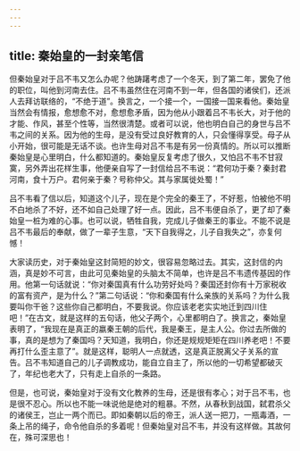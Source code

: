 ```yaml
---
---
---
```

title: 秦始皇的一封亲笔信
---




但秦始皇对于吕不韦又怎么办呢？他踌躇考虑了一个冬天，到了第二年，罢免了他的职位，叫他到河南去住。吕不韦虽然住在河南不到一年，但各国的诸侯们，还派人去拜访联络的，“不绝于道”。换言之，一个接一个，一国接一国来看他。秦始皇当然会有情报，愈想愈不对，愈想愈矛盾，因为他从小跟着吕不韦长大，对于他的才能、作风，甚至个性等，当然很清楚。或者可以说，他也明白自己的身世与吕不韦之间的关系。因为他的生母，是没有受过良好教育的人，只会懂得享受。母子从小开始，很可能是无话不谈。也许生母对吕不韦是有另一份真情的。所以可以推断秦始皇是心里明白，什么都知道的。秦始皇反复考虑了很久，又怕吕不韦不甘寂寞，另外弄出花样生事，他便亲自写了一封信给吕不韦说：“君何功于秦？秦封君河南，食十万户。君何亲于秦？号称仲父。其与家属徙处蜀！”

吕不韦看了信以后，知道这个儿子，现在是个完全的秦王了，不好惹，怕被他不明不白地杀了不好，还不如自己处理了好一点。因此，吕不韦便自杀了，更了却了秦始皇一桩为难的心事。也可以说，牺牲自我，完成儿子做秦王的事业。不能不说是吕不韦最后的奉献，做了一辈子生意，“天下自我得之，儿子自我失之”，亦复何憾！

大家读历史，对于秦始皇这封简短的妙文，很容易忽略过去。其实，这封信的内涵，真是妙不可言，由此可见秦始皇的头脑太不简单，也许是吕不韦遗传基因的作用。他第一句话就说：“你对秦国真有什么功劳好处吗？秦国还封你有十万家税收的富有资产，是为什么？”第二句话说：“你和秦国有什么亲族的关系吗？为什么我要叫你干爸？这些你自己都明白，不要我说。你应该老老实实地迁到四川住吧！”在古文，就是这样的五句话，他父子两个，心里都明白了。换言之，秦始皇表明了，“我现在是真正的嬴秦王朝的后代，我是秦王，是主人公。你过去所做的事，真的是想为了秦国吗？天知道，我明白，你还是规规矩矩在四川养老吧！不要再打什么歪主意了”。就是这样，聪明人一点就透，这是真正脱离父子关系的宣告。吕不韦知道自己的儿子调教成功，能自立自主了，所以他的一切希望都破灭了，年纪也老大了，只有走上自杀的一条路。

但是，也可说，秦始皇对于没有文化教养的生母，还是很有孝心；对于吕不韦，也是很不忍心。所以也不能一味说他是绝对的粗暴。不然，从春秋到战国，弑君杀父的诸侯王，岂止一两个而已。即如秦朝以后的帝王，派人送一把刀，一瓶毒酒，一条上吊的绳子，命令他自杀的多着呢！但秦始皇对吕不韦，并没有这样做。其故何在，殊可深思也！